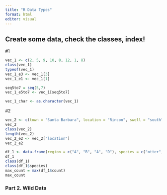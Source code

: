 ```yaml
---
title: "R Data Types"
format: html
editor: visual
---
```


## Create some data, check the classes, index!

#1

```r
vec_1 <- c(2, 5, 9, 10, 8, 12, 1, 8)
class(vec_1)
typeof(vec_1)
vec_1_e3 <- vec_1[3]
vec_1_e1 <- vec_1[1]

seq5to7 = seq(5,7)
vec_1_e5to7 <- vec_1[seq5to7]

vec_1_char <- as.character(vec_1)
```

#2

```r
vec_2 <- c(town = "Santa Barbara", location = "Rincon", swell = "south")
vec_2
class(vec_2)
length(vec_2)
vec_2_e2 <- vec_2["location"]
vec_2_e2

df_1 <- data.frame(region = c("A", "B", "A", "D"), species = c("otter", "great white", "sea lion", "gray whale"), count = c(12, 2, 36, 6))
df_1
class(df_1)
class(df_1$species)
max_count = max(df_1$count)
max_count
```

### Part 2. Wild Data
